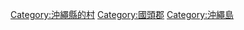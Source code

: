 [[Category:沖繩縣的村|Category:沖繩縣的村]]
[[Category:國頭郡|Category:國頭郡]]
[[Category:沖繩島|Category:沖繩島]]
{{DEFAULTSORT:Kunigami}}